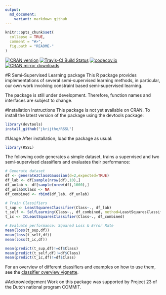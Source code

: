 ```yaml
---
output:
  md_document:
    variant: markdown_github
---
```


<!-- README.md is generated from README.Rmd. Please edit that file -->

```r
knitr::opts_chunk$set(
  collapse = TRUE,
  comment = "#>",
  fig.path = "README-"
)
```
[![CRAN version](http://www.r-pkg.org/badges/version/RSSL)](http://cran.rstudio.com/web/packages/RSSL/index.html)
[![Travis-CI Build Status](https://travis-ci.org/jkrijthe/RSSL.png?branch=master)](https://travis-ci.org/jkrijthe/RSSL)
[![codecov.io](https://codecov.io/github/jkrijthe/RSSL/coverage.svg?branch=master)](https://codecov.io/github/jkrijthe/RSSL?branch=master)
[![CRAN mirror downloads](http://cranlogs.r-pkg.org/badges/RSSL)](http://cran.rstudio.com/web/packages/RSSL/index.html)

#R Semi-Supervised Learning package
This R package provides implementations of several semi-supervised learning methods, in particular, our own work involving constraint based semi-supervised learning. 

The package is still under development. Therefore, function names and interfaces are subject to change.

#Installation Instructions
This package is not yet available on CRAN. To install the latest version of the package using the devtools package:
```r
library(devtools)
install_github("jkrijthe/RSSL")
```

#Usage
After installation, load the package as usual:
```R
library(RSSL)
```
The following code generates a simple dataset, trains a supervised and two semi-supervised classifiers and evaluates their performance:
```R
# Generate dataset
df <- generate2ClassGaussian(d=2,expected=TRUE)
df_lab <- df[sample(nrow(df),10),]
df_unlab <- df[sample(nrow(df),1000),]
df_unlab$Class <- NA
df_combined <- rbind(df_lab, df_unlab)

# Train Classifiers
t_sup <- LeastSquaresClassifier(Class~., df_lab)
t_self <- SelfLearning(Class~., df_combined, method=LeastSquaresClassifier)
t_ic <- ICLeastSquaresClassifier(Class~., df_combined)

# Evaluate performance: Squared Loss & Error Rate
mean(loss(t_sup,df))
mean(loss(t_self,df))
mean(loss(t_ic,df))

mean(predict(t_sup,df)!=df$Class)
mean(predict(t_self,df)!=df$Class)
mean(predict(t_ic,df)!=df$Class)
```
For an overview of different classifiers and examples on how to use them, see the [classifier overview vignette](https://cdn.rawgit.com/jkrijthe/RSSL/master/vignettes/SSL-Classifiers.html).

#Acknowledgement
Work on this package was supported by Project 23 of the Dutch national program COMMIT.